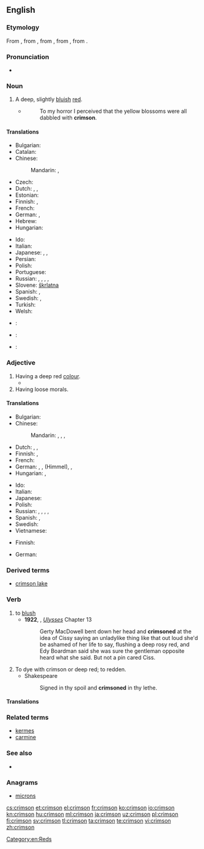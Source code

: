 ==English==
{{wikipedia}}

===Etymology===
From {{etyl|es|en}}, from {{etyl|ar|en}} {{term|قرمز|tr=qirmiz|lang=ar}}, from {{etyl|fa|en}} {{term|کرمست|tr=kirmist|lang=fa}}, from {{etyl|pal|en}}, from {{etyl|sa|en}}.

===Pronunciation===
* {{a|UK|US}} {{IPA|/ˈkrɪmzən/}}

===Noun===
{{en-noun}}
{{pedia}}

# A deep, slightly [[bluish]] [[red]].
#: {{color panel|DC143C}}
#* {{w|Arthur Conan Doyle}}
#*: To my horror I perceived that the yellow blossoms were all dabbled with '''crimson'''.

====Translations====
{{trans-top|deep, slightly bluish red}}
* Bulgarian: {{t-|bg|пурпур|m}}
* Catalan: {{t|ca|carmesí}}
* Chinese:
*: Mandarin: {{t|cmn|艷紅色|sc=Hani}}, {{t|cmn|艳红色|tr=yànhóngsè|sc=Hani}}
* Czech: {{t+|cs|karmínový}}
* Dutch: {{t+|nl|karmijnrood|n}}, {{t-|nl|helrood|n}}, {{t-|nl|dieprood|n}}
* Estonian: {{t-|et|karmiinpunane}}
* Finnish: {{t-|fi|verenpunainen}}, {{t-|fi|karmiininpunainen}}
* French: {{t+|fr|cramoisi|m}}
* German: {{t+|de|Purpur|n}}, {{t-|de|Purpurrot|n}}
* Hebrew: {{t+|he|אַרְגָּמָן|tr=argaman|sc=Hebr}}
* Hungarian: {{t+|hu|karmazsin}}
{{trans-mid}}
* Ido: {{t+|io|karmezino}}
* Italian: {{t+|it|cremisi}}
* Japanese: {{t-|ja|深紅色|tr=しんくしょく, shinkushoku}}, {{t-|ja|クリムゾン|tr=kurimuzon}}, {{t|ja|紅色|tr=べにいろ, beniiro|sc=Jpan}}
* Persian: {{t+|fa|زرشکی|tr=zereški}}
* Polish: {{t+|pl|karmazyn|m}}
* Portuguese: {{t-|pt|carmim}}
* Russian: {{t+|ru|малиновый|tr=malínovyj|sc=Cyrl}}, {{t+|ru|алый|tr=ályj|sc=Cyrl}}, {{t+|ru|пунцовый|tr=puncóvyj|sc=Cyrl}}, {{t+|ru|багровый|tr=bagróvyj|sc=Cyrl}}, {{t+|ru|багряный|tr=bagrjányj|sc=Cyrl}}
* Slovene: [[škrlatna]]
* Spanish: {{t+|es|carmín}}, {{t+|es|carmesí}}
* Swedish: {{t+|sv|karmosinröd}}, {{t-|sv|karmosin}}
* Turkish: {{t|tr|kırmızı}}
* Welsh: {{t+|cy|rhudd}}
{{trans-bottom}}

{{checktrans-top}}
<!--Remove this section once all of the translations below have been moved into the tables above.-->
* {{ttbc|ko}}: {{t-|ko|심홍색|sc=Hang}}
{{trans-mid}}
* {{ttbc|pt}}: {{t-|pt|carmesim}}
* {{ttbc|sh}}: {{t-|sh|гримизна боја|sc=Cyrl}}
{{trans-bottom}}

===Adjective===
{{en-adj}}

# Having a deep red [[color|colour]].
#* {{quote-book|year=1907|author=[[w:Robert W. Chambers|Robert Chambers]]
|title=The Younger Set
|chapter=5|url=http://openlibrary.org/works/OL8127246W
|passage=Breezes blowing from beds of iris quickened her breath with their perfume ; &hellip;&nbsp;; she saw a '''crimson''' cardinal winging through the foliage, and amorous tanagers flashing like scarlet flames athwart the pines.}}
# Having loose morals.

====Translations====
{{trans-top|having a deep red colour}}
* Bulgarian: {{t+|bg|пурпурен}}
* Chinese:
*: Mandarin: {{t|cmn|艷紅色|sc=Hani}}, {{t|cmn|艳红色|tr=yànhóngsè|sc=Hani}}, {{t|cmn|赤紅色|sc=Hani}}, {{t|cmn|赤红色|tr=chìhóngsè|sc=Hani}}
* Dutch: {{t+|nl|karmijnrood}}, {{t-|nl|helrood}}, {{t-|nl|dieprood}}
* Finnish: {{t-|fi|verenpunainen}}, {{t-|fi|karmiininpunainen}}
* French: {{t+|fr|cramoisi}}
* German: {{t+|de|purpurn}}, {{t-|de|purpurrot}}, {{t+|de|blutrot}} (Himmel), {{t+|de|dunkelrot}},  {{t-|de|karmesinrot}}
* Hungarian: {{t+|hu|karmazsin}}, {{t+|hu|karmazsinvörös}}
{{trans-mid}}
* Ido: {{t+|io|karmezina}}
* Italian: {{t+|it|cremisi}}
* Japanese: {{t-|ja|深紅色|tr=しんくしょくの, shinkushoku no|alt=深紅色の}}
* Polish: {{t-|pl|karmazynowy|m}}
* Russian: {{t+|ru|малиновый|tr=malínovyj|sc=Cyrl}}, {{t+|ru|алый|tr=ályj|sc=Cyrl}}, {{t+|ru|пунцовый|tr=puncóvyj|sc=Cyrl}}, {{t+|ru|багровый|tr=bagróvyj|sc=Cyrl}}, {{t+|ru|багряный|tr=bagrjányj|sc=Cyrl}}
* Spanish: {{t+|es|carmín}}, {{t+|es|carmesí}}
* Swedish: {{t+|sv|karmosinröd}}
* Vietnamese: {{t-|vi|đỏ thắm}}
{{trans-bottom}}

{{trans-top|having loose morals}}
* Finnish: {{t+|fi|kevytkenkäinen}}
{{trans-mid}}
* German: {{t-|de|lose Sitten|f-p}}
{{trans-bottom}}

===Derived terms===
* [[crimson lake]]

===Verb===
{{en-verb}}

# to [[blush]]
#* '''1922''', {{w|James Joyce}}, ''[[w:Ulysses (novel)|Ulysses]]'' Chapter 13
#*: Gerty MacDowell bent down her head and '''crimsoned''' at the idea of Cissy saying an unladylike thing like that out loud she'd be ashamed of her life to say, flushing a deep rosy red, and Edy Boardman said she was sure the gentleman opposite heard what she said. But not a pin cared Ciss.
# To dye with crimson or deep red; to redden.
#* Shakespeare
#*: Signed in thy spoil and '''crimsoned''' in thy lethe.

====Translations====
{{trans-see|blush}}

===Related terms===
* [[kermes]]
* [[carmine]]

===See also===
* {{list:reds/en}}

===Anagrams===
* [[microns#English|microns]]

[[Category:en:Reds]]

[[cs:crimson]]
[[et:crimson]]
[[el:crimson]]
[[fr:crimson]]
[[ko:crimson]]
[[io:crimson]]
[[kn:crimson]]
[[hu:crimson]]
[[ml:crimson]]
[[ja:crimson]]
[[uz:crimson]]
[[pl:crimson]]
[[fi:crimson]]
[[sv:crimson]]
[[tl:crimson]]
[[ta:crimson]]
[[te:crimson]]
[[vi:crimson]]
[[zh:crimson]]